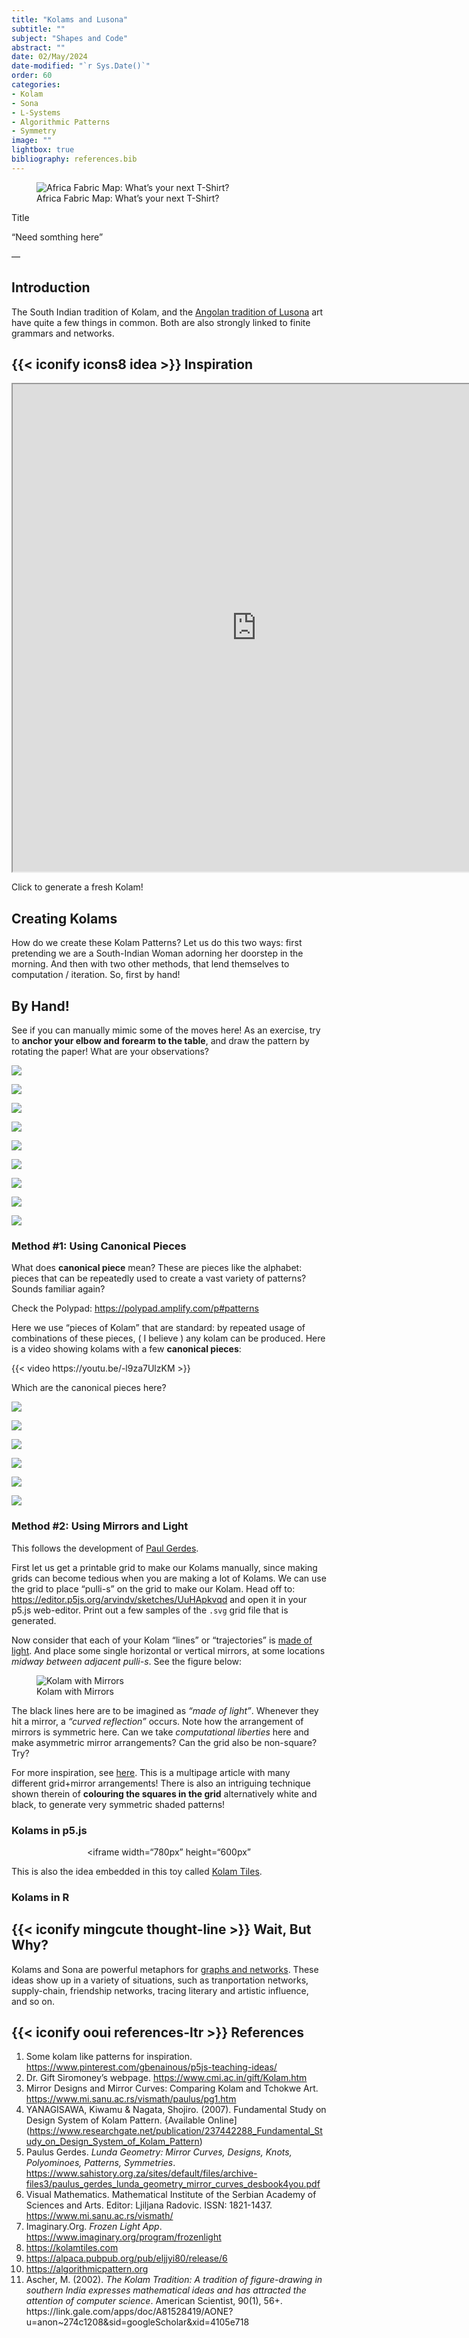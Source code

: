 ```yaml
---
title: "Kolams and Lusona"
subtitle: ""
subject: "Shapes and Code"
abstract: ""
date: 02/May/2024
date-modified: "`r Sys.Date()`"
order: 60
categories:
- Kolam
- Sona
- L-Systems
- Algorithmic Patterns
- Symmetry
image: ""
lightbox: true
bibliography: references.bib
---
```


![Africa Fabric Map: What's your next T-Shirt?](../../../../../materials/images/Africa-Fabric-Map.jpeg)


:::: pa4
::: {.athelas .ml0 .mt0 .pl4 .black-90 .bl .bw2 .b--blue}
[Title]{.f3}\

["Need somthing here"]{.f5 .f4-m .f3-l .lh-copy .measure .mt0}

[--- ]{.f6 .ttu .tracked .fs-normal}
:::
::::

## Introduction

The South Indian tradition of Kolam, and the [Angolan tradition of Lusona](https://www.sahistory.org.za/sites/default/files/archive-files3/paulus_gerdes_lunda_geometry_mirror_curves_desbook4you.pdf) art have quite a few things in common. Both are also strongly linked to finite grammars and networks.

## {{< iconify icons8 idea >}} Inspiration

<iframe src="https://openprocessing.org/sketch/296103/embed/" width="780" height="780">

</iframe>

Click to generate a fresh Kolam!

## Creating Kolams

How do we create these Kolam Patterns? Let us do this two ways: first
pretending we are a South-Indian Woman adorning her doorstep in the
morning. And then with two other methods, that lend themselves to
computation / iteration. So, first by hand!

## By Hand!

See if you can manually mimic some of the moves here! As an exercise,
try to **anchor your elbow and forearm to the table**, and draw the
pattern by rotating the paper! What are your observations?

::: {layout-ncol=3}

![](../../../../../materials/gifs/3-3a.gif)


![](../../../../../materials/gifs/3-3b.gif)



![](../../../../../materials/gifs/3-3c.gif)


:::
::: {layout-ncol=3}


![](../../../../../materials/gifs/3-3d.gif)

![](../../../../../materials/gifs/3-3e.gif)


![](../../../../../materials/gifs/3-3f.gif)

:::
::: {layout-ncol=3}

![](../../../../../materials/gifs/3-3g.gif)

![](../../../../../materials/gifs/3-3h.gif)

![](../../../../../materials/gifs/3-3i.gif)

:::



### Method #1: Using **Canonical Pieces**

What does **canonical piece** mean? These are pieces like the alphabet: pieces that can be repeatedly used to create a vast variety of patterns? Sounds familiar again?

Check the Polypad: <https://polypad.amplify.com/p#patterns>

Here we use "pieces of Kolam" that are standard: by repeated usage of combinations of these pieces, ( I believe ) any kolam can be produced. Here is a video showing kolams with a few **canonical pieces**:

{{< video https://youtu.be/-l9za7UlzKM >}}

Which are the canonical pieces here?

::: {layout-ncol=2}

![](../../../../../materials/gifs/kolam3_howto.gif)

![](../../../../../materials/gifs/kolam4_howto.gif)

:::

::: {layout-ncol=2}

![](../../../../../materials/gifs/kolam6_howto.gif)

![](../../../../../materials/gifs/kolam7_howto.gif)

:::

::: {layout-ncol=2}

![](../../../../../materials/gifs/kolam9_howto.gif)

![](../../../../../materials/gifs/kolam10_howto.gif)

:::



### Method #2: Using Mirrors and Light

This follows the development of [Paul
Gerdes](https://www.mi.sanu.ac.rs/vismath/paulus/index.html). 

First let us get a printable grid to make our Kolams manually, since
making grids can become tedious when you are making a lot of Kolams. We
can use the grid to place "pulli-s" on the grid to make our Kolam. Head
off to: <https://editor.p5js.org/arvindv/sketches/UuHApkvqd> and open it
in your p5.js web-editor. Print out a few samples of the `.svg` grid
file that is generated.

Now consider that each of your Kolam "lines" or "trajectories" is [made
of light](https://www.imaginary.org/program/frozenlight). And place some
single horizontal or vertical mirrors, at some locations *midway between
adjacent pulli-s*. See the figure below:

![Kolam with Mirrors](../../../../../materials/gifs/Kolam-With-Mirrors.png)

The black lines here are to be imagined as *"made of light"*. Whenever
they hit a mirror, a *"curved reflection"* occurs. Note how the
arrangement of mirrors is symmetric here. Can we take *computational
liberties* here and make asymmetric mirror arrangements? Can the grid
also be non-square? Try?

For more inspiration, see
[here](https://www.mi.sanu.ac.rs/vismath/paulus/pg1.htm). This is a multipage article with many different grid+mirror arrangements! There is also an intriguing technique shown therein of **colouring the squares in the grid** alternatively white and black, to generate very symmetric shaded patterns!

### Kolams in p5.js

<center>
<iframe width="780px" height="600px" </iframe>
</center>

This is also the idea embedded in this toy called [Kolam
Tiles](https://talkingmathwithkids.com/shop/kolam-tiles/).

### Kolams in R

## {{< iconify mingcute thought-line >}} Wait, But Why?

Kolams and Sona are powerful metaphors for [graphs and networks](TBD). These ideas show up in a variety of situations, such as tranportation networks, supply-chain, friendship networks, tracing literary and artistic influence, and so on. 

## {{< iconify ooui references-ltr >}} References

1. Some kolam like patterns for inspiration. <https://www.pinterest.com/gbenainous/p5js-teaching-ideas/>
1.  Dr. Gift Siromoney's webpage. <https://www.cmi.ac.in/gift/Kolam.htm>
1.  Mirror Designs and Mirror Curves: Comparing Kolam and Tchokwe Art. <https://www.mi.sanu.ac.rs/vismath/paulus/pg1.htm>
1.  YANAGISAWA, Kiwamu & Nagata, Shojiro. (2007). Fundamental Study on
    Design System of Kolam Pattern. {Available
    Online\](<https://www.researchgate.net/publication/237442288_Fundamental_Study_on_Design_System_of_Kolam_Pattern>)
1. Paulus Gerdes. *Lunda Geometry: Mirror Curves, Designs, Knots, Polyominoes, Patterns, Symmetries*. <https://www.sahistory.org.za/sites/default/files/archive-files3/paulus_gerdes_lunda_geometry_mirror_curves_desbook4you.pdf>
1. Visual Mathematics. Mathematical Institute of the Serbian Academy of Sciences and Arts. Editor: Ljiljana Radovic. ISSN: 1821-1437. <https://www.mi.sanu.ac.rs/vismath/>
1.  Imaginary.Org. *Frozen Light App*.
    <https://www.imaginary.org/program/frozenlight>
1.  <https://kolamtiles.com>
1.  <https://alpaca.pubpub.org/pub/eljjyi80/release/6>
1.  <https://algorithmicpattern.org>
1.  Ascher, M. (2002). *The Kolam Tradition: A tradition of
    figure-drawing in southern India expresses mathematical ideas and
    has attracted the attention of computer science*. American
    Scientist, 90(1), 56+.
    https://link.gale.com/apps/doc/A81528419/AONE?u=anon\~274c1208&sid=googleScholar&xid=4105e718

